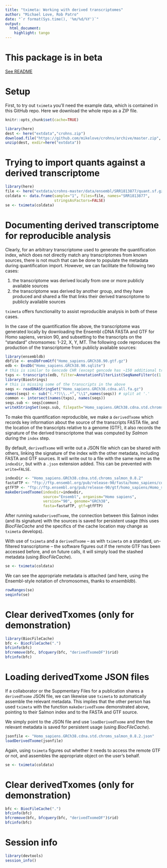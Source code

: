 ```yaml
---
title: "tximeta: Working with derived transcriptomes"
author: "Michael Love, Rob Patro"
date: "`r format(Sys.time(), '%m/%d/%Y')`"
output: 
  html_document:
    highlight: tango
---
```


# This package is in beta 

[See README](https://github.com/mikelove/tximeta/blob/master/README.md)

# Setup

First, to try out `tximeta` you'll need the example data, which is
contained in this GitHub repo. Here we download the whole repo as a
ZIP file.

```r
knitr::opts_chunk$set(cache=TRUE)
```

```r
library(here)
dest <- here("extdata","crohns.zip")
download.file("https://github.com/mikelove/crohns/archive/master.zip", dest, method="wget")
unzip(dest, exdir=here("extdata"))
```

# Trying to import quants against a derived transcriptome

```r
library(here)
file <- here("extdata/crohns-master/data/ensembl/SRR1813877/quant.sf.gz")
coldata <- data.frame(sample="1", files=file, names="SRR1813877",
                      stringsAsFactors=FALSE)
se <- tximeta(coldata)
```

# Documenting derived transcriptome for reproducible analysis

Clearly, for an arbitrary transcriptome used to generate the
quantification index, which does not directly match any
transcriptomes from known sources, there is not much that can be
done to populate the metadata during quantification import. However,
we can facilitate the following two cases: 

1) the transcriptome was derived locally from one or more publicly
available sources
2) the transcriptome was derived by another group, and they have
produced and shared a file that links their derived transcriptome
to publicly available sources

`tximeta` offers functionality to assist reproducible analysis in both
of these cases.

In the case of the quantification file above, the transcriptome was
generated locally by downloading the Ensembl cDNA FASTA and GTF for
Homo sapiens, version 90, and subsetting to the transcripts on the
"standard" chromsomes: 1-22, X, Y, MT. The following code reproduces
the production of the transcriptome from publicly available sources:

```r
library(ensembldb)
dbfile <- ensDbFromGtf("Homo_sapiens.GRCh38.90.gtf.gz")
edb <- EnsDb("Homo_sapiens.GRCh38.90.sqlite")
# this is similar to Gencode CHR (except gencode has ~150 additional transcripts in the PAR of Y)
txps <- transcripts(edb, filter=AnnotationFilterList(SeqNameFilter(c(1:22, "X", "Y","MT"))))
library(Biostrings)
# this is missing some of the transcripts in the above
seqs <- readDNAStringSet("Homo_sapiens.GRCh38.cdna.all.fa.gz")
names(seqs) <- sub("(.*?)\\..*","\\1",names(seqs)) # split at '.'
common <- intersect(names(txps), names(seqs)) 
seqs.sub <- seqs[common]
writeXStringSet(seqs.sub, filepath="Homo_sapiens.GRCh38.cdna.std.chroms.fa")
```

To make this quantification reproducible, we make a
`derivedTxome` which records key information about the
source of the transcripts FASTA file, and the location of the
transcripts relative to a genome (GTF), it also records the signature
of the derived transcriptome that was computed by *Salmon* during the
`index` step. 

By default, `derivedTxome` will write out a JSON file
which can be shared with others, linking the signature of the index
with the other metadata, including FASTA and GTF sources. It will
write out to a file with the same name as the `indexDir`, but with
a `.json` extension added. This can be prevented with `write=FALSE`.

```r
indexDir <- "Homo_sapiens.GRCh38.cdna.std.chroms_salmon_0.8.2"
fastaFTP <- "ftp://ftp.ensembl.org/pub/release-90/fasta/homo_sapiens/cdna/Homo_sapiens.GRCh38.cdna.all.fa.gz"
gtfFTP <- "ftp://ftp.ensembl.org/pub/release-90/gtf/homo_sapiens/Homo_sapiens.GRCh38.90.gtf.gz"
makeDerivedTxome(indexDir=indexDir,
                 source="Ensembl", organism="Homo sapiens",
                 version="90", genome="GRCh38",
                 fasta=fastaFTP, gtf=gtfFTP)
```

After running `makeDerivedTxome`, the connection between this Salmon
index (and its signature) with the sources is saved for persistent
usage (this uses *BiocFileCache* and the specifics of the cache location
may change as `tximeta` develops).

With use of `tximeta` and a `derivedTxome` -- as with `tximeta` on a
standard, un-filtered transcriptome -- the software figures out if the
remote GTF has been accessed before, and on future calls, it will
simply load the stashed metadata (using *BiocFileCache*).

```r
se <- tximeta(coldata)
```

We can see the appropriate metadata is attached (and here, using the
Ensembl-style notation of chromosomes, thanks to *ensembldb*).

```r
rowRanges(se)
seqinfo(se)
```

# Clear derivedTxomes (only for demonstration)

```r
library(BiocFileCache)
bfc <- BiocFileCache(".")
bfcinfo(bfc)
bfcremove(bfc, bfcquery(bfc, "derivedTxomeDF")$rid)
bfcinfo(bfc)
```

# Loading derivedTxome JSON files

If a collaborator or the Suppmentary Files for a publication 
shares a `derivedTxome` JSON file, we can likewise use `tximeta`
to automatically assemble the relevant metadata. This implies that the
other person has used `tximeta` with the function `makeDerivedTxome`
demonstrated above, pointing to their Salmon index and to the FASTA
and GTF source.

We simply point to the JSON file and use `loadDerivedTxome` and then
the relevant metadata is saved for persistent usage (using
*BiocFileCache*).

```r
jsonfile <- "Homo_sapiens.GRCh38.cdna.std.chroms_salmon_0.8.2.json"
loadDerivedTxome(jsonfile)
```

Again, using `tximeta` figures out whether it needs to access the
remote GTF or not, and assembles the appropriate object on the user's
behalf. 

```r
se <- tximeta(coldata)
```

# Clear derivedTxomes (only for demonstration)

```r
bfc <- BiocFileCache(".")
bfcinfo(bfc)
bfcremove(bfc, bfcquery(bfc, "derivedTxomeDF")$rid)
bfcinfo(bfc)
```

# Session info

```r
library(devtools)
session_info()
```
